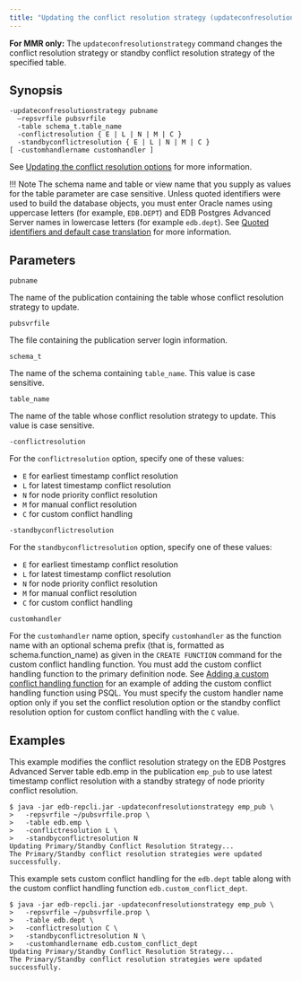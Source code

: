 ```yaml
---
title: "Updating the conflict resolution strategy (updateconfresolutionstrategy)"
---
```


<div id="updating_conflict_resolution_strategy" class="registered_link"></div>

**For MMR only:** The `updateconfresolutionstrategy` command changes the conflict resolution strategy or standby conflict resolution strategy of the specified table.

## Synopsis

```shell
-updateconfresolutionstrategy pubname
  –repsvrfile pubsvrfile
  -table schema_t.table_name
  -conflictresolution { E | L | N | M | C }
  -standbyconflictresolution { E | L | N | M | C }
[ -customhandlername customhandler ]
```

See [Updating the conflict resolution options](../../06_mmr_operation/08_update_conflict_resolution_options/#update_conflict_resolution_options) for more information.

!!! Note
    The schema name and table or view name that you supply as values for the table parameter are case sensitive. Unless quoted identifiers were used to build the database objects, you must enter Oracle names using uppercase letters (for example, `EDB.DEPT`) and EDB Postgres Advanced Server names in lowercase letters (for example `edb.dept`). See [Quoted identifiers and default case translation](../../10_appendix/04_miscellaneous_xdb_processing_topics/05_quoted_identifiers/#quoted_identifiers) for more information.


## Parameters

`pubname`

The name of the publication containing the table whose conflict resolution strategy to update.

`pubsvrfile`

The file containing the publication server login information.

`schema_t`

The name of the schema containing `table_name`. This value is case sensitive.

`table_name`

The name of the table whose conflict resolution strategy to update. This value is case sensitive.

`-conflictresolution`

For the `conflictresolution` option, specify one of these values:

-  `E` for earliest timestamp conflict resolution
-  `L` for latest timestamp conflict resolution
-  `N` for node priority conflict resolution
-  `M` for manual conflict resolution
-  `C` for custom conflict handling

`-standbyconflictresolution`

For the `standbyconflictresolution` option, specify one of these values:

-  `E` for earliest timestamp conflict resolution
-  `L` for latest timestamp conflict resolution
-  `N` for node priority conflict resolution
-  `M` for manual conflict resolution
-  `C` for custom conflict handling

`customhandler`

For the `customhandler` name option, specify `customhandler` as the function name with an optional schema prefix (that is, formatted as schema.function_name) as given in the `CREATE FUNCTION` command for the custom conflict handling function. You must add the custom conflict handling function to the primary definition node. See [Adding a custom conflict handling function](../../06_mmr_operation/06_conflict_resolution/08_custom_conflict_handling/02_adding_custom_conflict_handling_function/#adding_custom_conflict_handling_function) for an example of adding the custom conflict handling function using PSQL. You must specify the custom handler name option only if you set the conflict resolution option or the standby conflict resolution option for custom conflict handling with the `C` value.

## Examples

This example modifies the conflict resolution strategy on the EDB Postgres Advanced Server table edb.emp in the publication `emp_pub` to use latest timestamp conflict resolution with a standby strategy of node priority conflict resolution.

```shell
$ java -jar edb-repcli.jar -updateconfresolutionstrategy emp_pub \
>   -repsvrfile ~/pubsvrfile.prop \
>   -table edb.emp \
>   -conflictresolution L \
>   -standbyconflictresolution N
Updating Primary/Standby Conflict Resolution Strategy...
The Primary/Standby conflict resolution strategies were updated successfully.
```

This example sets custom conflict handling for the `edb.dept` table along with the custom conflict handling function `edb.custom_conflict_dept`.

```shell
$ java -jar edb-repcli.jar -updateconfresolutionstrategy emp_pub \
>   -repsvrfile ~/pubsvrfile.prop \
>   -table edb.dept \
>   -conflictresolution C \
>   -standbyconflictresolution N \
>   -customhandlername edb.custom_conflict_dept
Updating Primary/Standby Conflict Resolution Strategy...
The Primary/Standby conflict resolution strategies were updated successfully.
```
